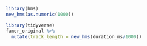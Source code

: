 
```r
library(hms)
new_hms(as.numeric(1000))
```

```r
library(tidyverse)
famer_original %>% 
  mutate(track_length = new_hms(duration_ms/1000))
```

